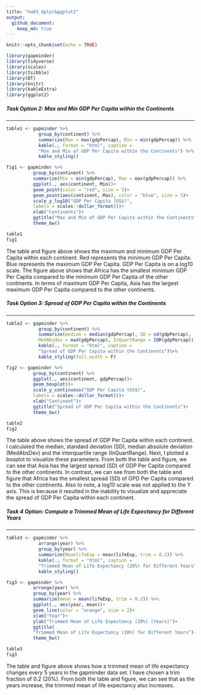 ```yaml
---
title: "hw03_dplyr&ggplot2"
output: 
  github_document:
    keep_md: true
---
```


```r
knitr::opts_chunk$set(echo = TRUE)
```

```r
library(gapminder)
library(tidyverse)
library(scales)
library(tsibble)
library(DT)
library(knitr)
library(kableExtra)
library(ggplot2)
```

<style type="text/css">
.twoC {width: 100%}
.clearer {clear: both}
.twoC .table {max-width: 50%; float: left}
.twoC img {max-width: 49%; float: right}
</style>
<!-- Code derived from https://gist.github.com/jennybc/e9e9aba6ba18c72cec26#file-2015-03-02_plot-next-to-table-rmd Allows for putting figures and tables side-by-side -->


##### **Task Option 2: Max and Min GDP Per Capita within the Continents**

---------------------

```r
table1 <- gapminder %>%
            group_by(continent) %>%
            summarize(Max = max(gdpPercap), Min = min(gdpPercap)) %>%
            kable(., format = "html", caption = 
            "Max and Min of GDP Per Capita within the Continents") %>%
            kable_styling()
```
<!-- Putting the table into a variable called table1 so we can print it out later side-by-side with the figure. Finding the min and max gdpPercap for each continent. -->

```r
fig1 <- gapminder %>%
          group_by(continent) %>%
          summarize(Min = min(gdpPercap), Max = max(gdpPercap)) %>%
          ggplot(., aes(continent, Min))+
          geom_point(color = "red", size = 5)+
          geom_point(aes(continent, Max), color = "blue", size = 5)+
          scale_y_log10("GDP Per Capita (US$)", 
          labels = scales::dollar_format())+
          xlab("Continents")+
          ggtitle("Max and Min of GDP Per Capita within the Continents")+
          theme_bw()
```
<!-- Putting the figure into a variable called fig1 so we can print it out later side-by-side with the table. Plotting the min and max gdpPercap for each continent using geom point. -->

<div class="twoC">
```r
table1
fig1
```
</div>
<div class="clearer"></div>
<!-- Printing table 1 and figure 1 side-by-side, hiding the code to not disrupt the tables and figures. -->

The table and figure above shows the maximum and minimum GDP Per Capita within each continent. Red represents the minimum GDP Per Capita. Blue represents the maximum GDP Per Capita. GDP Per Capita is on a log10 scale. The figure above shows that Africa has the smallest minimum GDP Per Capita compared to the minimum GDP Per Capita of the other continents. In terms of maximum GDP Per Capita, Asia has the largest maximum GDP Per Capita compared to the other continents. 

##### **Task Option 3: Spread of GDP Per Capita within the Continents** 

---------------------

```r
table2 <- gapminder %>%
            group_by(continent) %>%
            summarize(median = median(gdpPercap), SD = sd(gdpPercap),  
            MedAbsdev = mad(gdpPercap), InQuartRange = IQR(gdpPercap)) %>%
            kable(., format = "html", caption = 
            "Spread of GDP Per Capita within the Continents")%>%
            kable_styling(full_width = F)
```
<!-- Putting the table into a variable called table2 so we can print it out later side-by-side with the figure. Finding the spread of gdpPercap within the continents. Full_width compresses the columns together.-->

```r
fig2 <- gapminder %>%
          group_by(continent) %>%
          ggplot(., aes(continent, gdpPercap))+
          geom_boxplot()+
          scale_y_continuous("GDP Per Capita (US$)", 
          labels = scales::dollar_format())+
          xlab("Continent")+
          ggtitle("Spread of GDP Per Capita within the Continents")+
          theme_bw()
```
<!-- Putting the boxplot figure into a variable called fig2 so we can print it out later side-by-side with the table. Hiding the code to not disrupt the tables and figures. -->

<div class = "twoC">
```r
table2
fig2
```
</div>
<div class="clearer"></div>
<!-- Printing table 2 and figure 2 side-by-side -->

The table above shows the spread of GDP Per Capita within each continent. I calculated the median, standard deviation (SD), median absolute deviation (MedAbsDev) and the interquartile range (InQuartRange). Next, I plotted a boxplot to visualize these parameters. From both the table and figure, we can see that Asia has the largest spread (SD) of GDP Per Capita compared to the other continents. In contrast, we can see from both the table and figure that Africa has the smallest spread (SD) of GPD Per Capita compared to the other continents. Also to note, a log10 scale was not applied to the Y axis. This is because it resulted in the inability to visualize and appreciate the spread of GDP Per Capita within each continent. 



##### **Task 4 Option: Compute a Trimmed Mean of Life Expectancy for Different Years**

---------------------

```r
table3 <- gapminder %>%
            arrange(year) %>%
            group_by(year) %>%
            summarize(MeanlifeExp = mean(lifeExp, trim = 0.2)) %>%
            kable(., format = "html", caption = 
            "Trimmed Mean of Life Expectancy (20%) for Different Years") %>%
            kable_styling()

```
<!-- Putting the table into a variable called table3 so we can print it out later side-by-side with the figure. Calculate the mean lifeExp and trimming 0.2 of observations from each end. Hiding the code to not disrupt the tables and figures. -->

```r
fig3 <- gapminder %>%
          arrange(year) %>%
          group_by(year) %>%
          summarize(mean = mean(lifeExp, trim = 0.2)) %>%
          ggplot(., aes(year, mean))+
          geom_line(color = "orange", size = 2)+
          xlab("Year")+
          ylab("Trimmed Mean of Life Expectancy (20%) (Years)")+
          ggtitle(
          "Trimmed Mean of Life Expectancy (20%) for Different Years")+
          theme_bw()
```
<!-- Putting the figure into a variable called fig3 so we can print it out later side-by-side with the table -->

<div class = "twoC">
```r
table3
fig3
```
</div>
<div class="clearer"></div>
<!-- Printing table 3 and figure 3 side-by-side -->

The table and figure above shows how a trimmed mean of life expectancy changes every 5 years in the gapminder data set. I have chosen a trim fraction of 0.2 (20%). From both the table and figure, we can see that as the years increase, the trimmed mean of life expectancy also increases.



